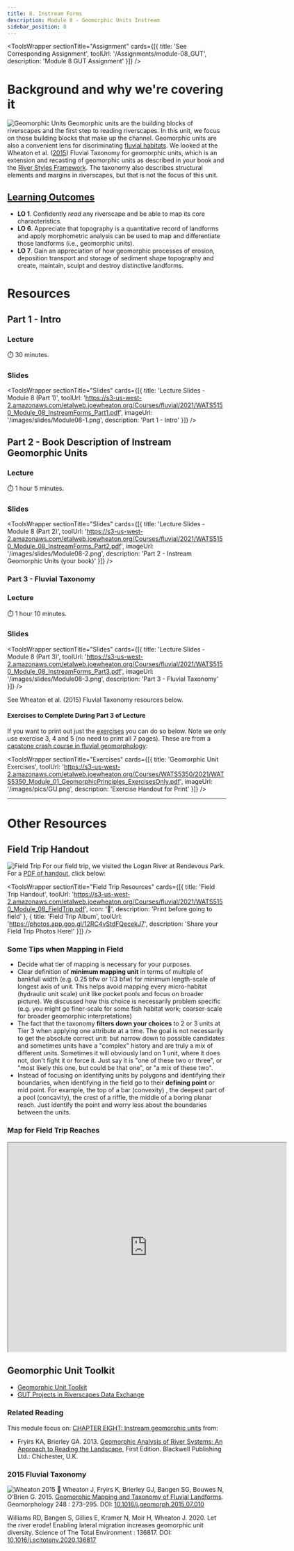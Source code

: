 ```yaml
---
title: 8. Instream Forms
description: Module 8 - Geomorphic Units Instream
sidebar_position: 8
---
```




<ToolsWrapper
  sectionTitle="Assignment"
  cards={[{
    title: 'See Corresponding Assignment',
    toolUrl: '/Assignments/module-08_GUT',
    description: 'Module 8 GUT Assignment'
  }]}
/>

# Background and why we're covering it

![Geomorphic Units](/images/pics/GU.png)
Geomorphic units are the building blocks of riverscapes and the first step to reading riverscapes. In this unit, we focus on those building blocks that make up the channel. Geomorphic units are also a convenient lens for discriminating [fluvial habitats](https://restoration-usu.github.io/Ecohydraulics/). We looked at the Wheaton et al. ([2015](https://s3-us-west-2.amazonaws.com/etalweb.joewheaton.org/Courses/Ecohydraulic/2020/Reading/Wheaton_FluvialTaxonomy.pdf)) Fluvial Taxonomy for geomorphic units, which is an extension and recasting of geomorphic units as described in your book and the [River Styles Framework](https://riverstyles.com/). The taxonomy also describes structural elements and margins in riverscapes, but that is not the focus of this unit.


## [Learning Outcomes](/syllabus/#course-objectives)

- **LO 1**. Confidently *read* any riverscape and be able to map its core characteristics.
- **LO 6**. Appreciate that topography is a quantitative record of landforms and apply morphometric analysis can be used to map and differentiate those landforms (i.e., geomorphic units).
- **LO 7**. Gain an appreciation of how geomorphic processes of erosion, deposition transport and storage of sediment shape topography and create, maintain, sculpt and destroy distinctive landforms. 

# Resources
## Part 1 -  Intro 
### Lecture


<YouTubeEmbed videoId="PL0ZiZg4rilzKcQ5wAyMaKCGlDGS4s9pIR" />

⏱️ 30 minutes.

### Slides


<ToolsWrapper
  sectionTitle="Slides"
  cards={[{
    title: 'Lecture Slides - Module 8 (Part 1)',
    toolUrl: 'https://s3-us-west-2.amazonaws.com/etalweb.joewheaton.org/Courses/fluvial/2021/WATS5150_Module_08_InstreamForms_Part1.pdf',
    imageUrl: '/images/slides/Module08-1.png',
    description: 'Part 1 - Intro'
  }]}
/>


## Part 2 -  Book Description of Instream Geomorphic Units
### Lecture


<YouTubeEmbed videoId="PL0ZiZg4rilzJ97xPL9riKRxtxKOVSuX_n" />

⏱️ 1 hour 5 minutes.

### Slides


<ToolsWrapper
  sectionTitle="Slides"
  cards={[{
    title: 'Lecture Slides - Module 8 (Part 2)',
    toolUrl: 'https://s3-us-west-2.amazonaws.com/etalweb.joewheaton.org/Courses/fluvial/2021/WATS5150_Module_08_InstreamForms_Part2.pdf',
    imageUrl: '/images/slides/Module08-2.png',
    description: 'Part 2 - Instream Geomorphic Units (your book)'
  }]}
/>


### Part 3 -  Fluvial Taxonomy 
### Lecture


<YouTubeEmbed videoId="PL0ZiZg4rilzKNCSU1ewX2y8kHRMJo9oWO" />

⏱️ 1 hour 10 minutes.

### Slides


<ToolsWrapper
  sectionTitle="Slides"
  cards={[{
    title: 'Lecture Slides - Module 8 (Part 3)',
    toolUrl: 'https://s3-us-west-2.amazonaws.com/etalweb.joewheaton.org/Courses/fluvial/2021/WATS5150_Module_08_InstreamForms_Part3.pdf',
    imageUrl: '/images/slides/Module08-3.png',
    description: 'Part 3 - Fluvial Taxonomy'
  }]}
/>



See Wheaton et al. (2015) Fluvial Taxonomy resources below.

#### Exercises to Complete During Part 3 of Lecture


If you want to print out just the [exercises](https://s3-us-west-2.amazonaws.com/etalweb.joewheaton.org/Courses/WATS5350/2021/WATS5350_Module_01_GeomorphicPrinciples_ExercisesOnly.pdf) you can do so below. Note we only use exercise 3, 4 and 5 (no need to print all 7 pages). These are from a [capstone crash course in fluvial geomorphology](http://capstone.restoration.usu.edu/Course_Topics/WATS_5350/Design_Geomorphic_Principles.html):



<ToolsWrapper
  sectionTitle="Exercises"
  cards={[{
    title: 'Geomorphic Unit Exercises',
    toolUrl: 'https://s3-us-west-2.amazonaws.com/etalweb.joewheaton.org/Courses/WATS5350/2021/WATS5350_Module_01_GeomorphicPrinciples_ExercisesOnly.pdf',
    imageUrl: '/images/pics/GU.png',
    description: 'Exercise Handout for Print'
  }]}
/>


-----------
# Other Resources

## Field Trip Handout

![Field Trip](/images/slides/Module08_FieldTrip.png)
For our field trip, we visited the Logan River at Rendevous Park.  For a [PDF of handout](https://s3-us-west-2.amazonaws.com/etalweb.joewheaton.org/Courses/fluvial/2021/WATS5150_Module_08_FieldTrip.pdf), click below:


<ToolsWrapper
  sectionTitle="Field Trip Resources"
  cards={[{
    title: 'Field Trip Handout',
    toolUrl: 'https://s3-us-west-2.amazonaws.com/etalweb.joewheaton.org/Courses/fluvial/2021/WATS5150_Module_08_FieldTrip.pdf',
    icon: '📄',
    description: 'Print before going to field'
  }, {
    title: 'Field Trip Album',
    toolUrl: 'https://photos.app.goo.gl/12RC4vStdFQecekJ7',
    description: 'Share your Field Trip Photos Here!'
  }]}
/>


### Some Tips when Mapping in Field

- Decide what tier of mapping is necessary for your purposes.
- Clear definition of **minimum mapping unit** in terms of multiple of bankfull width (e.g. 0.25 bfw or 1/3 bfw) for minimum length-scale of longest axis of unit. This helps avoid mapping every micro-habitat (hydraulic unit scale) unit like pocket pools and focus on broader picture).  We discussed how this choice is necessarily problem specific (e.g. you might go finer-scale for some fish habitat work; coarser-scale for broader geomorphic interpretations)
- The fact that the taxonomy **filters down your choices** to 2 or 3 units at Tier 3 when applying one attribute at a time. The goal is not necessarily to get the absolute correct unit: but narrow down to possible candidates and sometimes units have a "complex" history and are truly a mix of different units. Sometimes it will obviously land on 1 unit, where it does not, don't fight it or force it. Just say it is "one of these two or three", or "most likely this one, but could be that one", or "a mix of these two". 
- Instead of focusing on identifying units by polygons and identifying their boundaries, when identifying in the field go to their **defining point** or mid point. For example, the top of a bar (convexity) , the deepest part of a pool (concavity), the crest of a riffle, the middle of a boring planar reach. Just identify the point and worry less about the boundaries between the units. 

### Map for Field Trip Reaches

<iframe src="https://www.google.com/maps/d/u/0/embed?mid=199HlISAYyFJTkYhLHtj0gPviPJMVi_nU" width="640" height="480"></iframe>


## Geomorphic Unit Toolkit
- [Geomorphic Unit Toolkit](http://gut.riverscapes.net)
- [GUT Projects in Riverscapes Data Exchange](https://data.riverscapes.net/pt/gut)

### Related Reading

This module focus on: [CHAPTER EIGHT: Instream geomorphic units](https://ebookcentral-proquest-com.dist.lib.usu.edu/lib/usu/reader.action?docID=1032536&ppg=148)  from:
- Fryirs KA, Brierley GA. 2013. [Geomorphic Analysis of River Systems: An Approach to Reading the Landscape](https://www.wiley.com/en-au/Geomorphic+Analysis+of+River+Systems%3A+An+Approach+to+Reading+the+Landscape-p-9781405192743), First Edition.  Blackwell Publishing Ltd.: Chichester, U.K.



### 2015 Fluvial Taxonomy

![Wheaton 2015](/images/covers/Wheaton2015.png)
📄 Wheaton J, Fryirs K, Brierley GJ, Bangen SG, Bouwes N, O’Brien G. 2015. [Geomorphic Mapping and Taxonomy of Fluvial Landforms](https://s3-us-west-2.amazonaws.com/etalweb.joewheaton.org/Courses/Ecohydraulic/2020/Reading/Wheaton_FluvialTaxonomy.pdf). Geomorphology 248 : 273–295. DOI: [10.1016/j.geomorph.2015.07.010](https://dx.doi.org/10.1016/j.geomorph.2015.07.010)
 
Williams RD, Bangen S, Gillies E, Kramer N, Moir H, Wheaton J. 2020. Let the river erode! Enabling lateral migration increases geomorphic unit diversity. Science of The Total Environment : 136817. DOI: [10.1016/j.scitotenv.2020.136817](10.1016/j.scitotenv.2020.136817)




